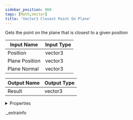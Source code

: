```yaml
---
sidebar_position: 860
tags: [Math,Vector]
title: 'Vector3 Closest Point On Plane'
---
```


Gets the point on the plane that is closest to a given position



<IChip uuid="abb84e7e-c879-4744-8f29-5392f975d8a0" />

| Input Name | Input Type |
|-----------|-----------|
| Position | vector3 |
| Plane Position | vector3 |
| Plane Normal | vector3 |

| Output Name | Output Type |
|-----------|-----------|
| Result | vector3 |


<details>
  <summary>Properties</summary>
  <div>
    <div>
    <table>
      <thead>
        <tr>
          <th>Room availability:</th>
          <th>Available everywhere</th>
        </tr>
        <tr>
          <th>Is beta required?</th>
          <th>No</th>
        </tr>
        <tr>
          <th>Is this chip a trolling risk?</th>
          <th>No</th>
        </tr>
        <tr>
          <th>Is this chip a role assignment risk?</th>
          <th>No</th>
        </tr>
        <tr>
          <th>Chip UUID</th>
          <th>abb84e7e-c879-4744-8f29-5392f975d8a0</th>
        </tr>
      </thead>
    </table>
    </div>
  </div>
</details>

._extrainfo